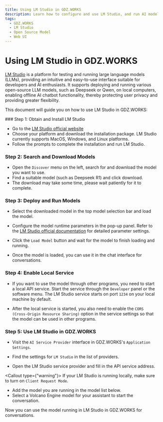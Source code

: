 ```yaml
---
title: Using LM Studio in GDZ.WORKS
description: Learn how to configure and use LM Studio, and run AI models for conversations in GDZ.WORKS through LM Studio.
tags:
  - GDZ.WORKS
  - LM Studio
  - Open Source Model
  - Web UI
---
```


# Using LM Studio in GDZ.WORKS

[LM Studio](https://lmstudio.ai/) is a platform for testing and running large language models (LLMs), providing an intuitive and easy-to-use interface suitable for developers and AI enthusiasts. It supports deploying and running various open-source LLM models, such as Deepseek or Qwen, on local computers, enabling offline AI chatbot functionality, thereby protecting user privacy and providing greater flexibility.

This document will guide you on how to use LM Studio in GDZ.WORKS:

<Steps>
  ### Step 1: Obtain and Install LM Studio

  - Go to the [LM Studio official website](https://lmstudio.ai/)
  - Choose your platform and download the installation package. LM Studio currently supports MacOS, Windows, and Linux platforms.
  - Follow the prompts to complete the installation and run LM Studio.

  ### Step 2: Search and Download Models

  - Open the `Discover` menu on the left, search for and download the model you want to use.
  - Find a suitable model (such as Deepseek R1) and click download.
  - The download may take some time, please wait patiently for it to complete.

  ### Step 3: Deploy and Run Models

  - Select the downloaded model in the top model selection bar and load the model.

  - Configure the model runtime parameters in the pop-up panel. Refer to the [LM Studio official documentation](https://lmstudio.ai/docs) for detailed parameter settings.

  - Click the `Load Model` button and wait for the model to finish loading and running.

  - Once the model is loaded, you can use it in the chat interface for conversations.

  ### Step 4: Enable Local Service

  - If you want to use the model through other programs, you need to start a local API service. Start the service through the `Developer` panel or the software menu. The LM Studio service starts on port `1234` on your local machine by default.

  - After the local service is started, you also need to enable the `CORS (Cross-Origin Resource Sharing)` option in the service settings so that the model can be used in other programs.

  ### Step 5: Use LM Studio in GDZ.WORKS

  - Visit the `AI Service Provider` interface in GDZ.WORKS's `Application Settings`.

  - Find the settings for `LM Studio` in the list of providers.

  - Open the LM Studio service provider and fill in the API service address.

  <Callout type={"warning"}>
    If your LM Studio is running locally, make sure to turn on `Client Request Mode`.
  </Callout>

  - Add the model you are running in the model list below.
  - Select a Volcano Engine model for your assistant to start the conversation.
</Steps>

Now you can use the model running in LM Studio in GDZ.WORKS for conversations.
